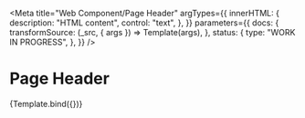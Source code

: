 <!-- @license CC0-1.0 -->


<Meta
  title="Web Component/Page Header"
  argTypes={{
    innerHTML: {
      description: "HTML content",
      control: "text",
    },
  }}
  parameters={{
    docs: {
      transformSource: (_src, { args }) => Template(args),
    },
    status: {
      type: "WORK IN PROGRESS",
    },
  }}
/>

# Page Header

<Canvas>
  <Story
    name="Page Header"
    args={{
      innerHTML: "Header content",
    }}
  >
    {Template.bind({})}
  </Story>
</Canvas>

<ArgsTable story="Page Header" />
